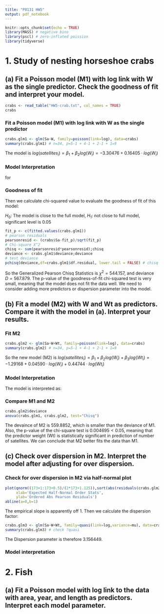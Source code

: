 ```yaml
---
title: "P8131 HW5"
output: pdf_notebook
---
```


```r
knitr::opts_chunk$set(echo = TRUE)
library(MASS) # negative bino
library(pscl) # zero-inflated poission
library(tidyverse)
```

# 1. Study of nesting horseshoe crabs

## (a) Fit a Poisson model (M1) with log link with W as the single predictor. Check the goodness of fit and interpret your model.

```r
crabs <- read_table("HW5-crab.txt", col_names = TRUE)
crabs
```

### Fit a Poisson model (M1) with log link with W as the single predictor

```r
crabs.glm1 <- glm(Sa~W, family=poisson(link=log), data=crabs)
summary(crabs.glm1) # n=34, p=5-1 + 4-1 + 2-1 + 1=9
```

The model is $log(satellites_i) = \beta_1+\beta_2log(W_i) = -3.30476 + 0.16405 \cdot log(W_i)$

### Model Interpretation
for 

### Goodness of fit

Then we calculate chi-squared value to evaluate the goodness of fit of this model:

$H_0$: The model is close to the full model, $H_1$: not close to full model, significant level is 0.05

```r
fit_p <- c(fitted.values(crabs.glm1))
# pearson residuals
pearsonresid <- (crabs$Sa-fit_p)/sqrt(fit_p)
# Chi-square X^2
chisq <- sum(pearsonresid*pearsonresid);chisq
deviance <- crabs.glm1$deviance;deviance
# test deviance
pchisq(deviance,df=crabs.glm1$df.residual, lower.tail = FALSE) # chisq test
```

So the Generalized Pearson Chisq Statistics is $\chi^2=544.157$, and deviance $D = 567.879$. The p-value of the goodness-of-fit chi-squared test is very small, meaning that the model does not fit the data well. We need to consider adding more predictors or dispersion parameter into the model. 

## (b) Fit a model (M2) with W and Wt as predictors. Compare it with the model in (a). Interpret your results.

### Fit M2
```r
crabs.glm2 <- glm(Sa~W+Wt, family=poisson(link=log), data=crabs)
summary(crabs.glm2) # n=34, p=5-1 + 4-1 + 2-1 + 1=9
```

So the new model (M2) is $log(satellites_i) = \beta_1+\beta_2log(W_i)+\beta_3log(Wt_i) = -1.29168 + 0.04590 \cdot log(W_i) + 0.44744 \cdot log(Wt_i)$

### Model Interpretation

The model is interpreted as:

### Compare M1 and M2
```r
crabs.glm2$deviance
anova(crabs.glm1, crabs.glm2, test="Chisq")
```

The devaince of M2 is 559.8852, which is smaller than the deviance of M1. Also, the p-value of the chi-square test is $0.004695 < 0.05$, meaning that the predictor weight (Wt) is statistically significant in prediction of number of satellites. We can conclude that M2 better fits the data than M1. 

## (c) Check over dispersion in M2. Interpret the model after adjusting for over dispersion.

### Check for over dispersion in M2 via half-normal plot
```r
plot(qnorm((173+1:173+0.5)/(2*173+1.125)),sort(abs(residuals(crabs.glm2,type='pearson',data=crabs))),
     xlab='Expected Half-Normal Order Stats',
     ylab='Ordered Abs Pearson Residuals')
abline(a=0,b=1)
```
The empirical slope is apparently off 1. Then we calculate the dispersion factor:

```r
crabs.glm3 <- glm(Sa~W+Wt, family=quasi(link=log,variance=mu), data=crabs)
summary(crabs.glm3) # check ?quasi
```

The Dispersion parameter is therefore 3.156449. 

### Model interpretation


# 2. Fish

## (a) Fit a Poisson model with log link to the data with area, year, and length as predictors. Interpret each model parameter.

```r

```




